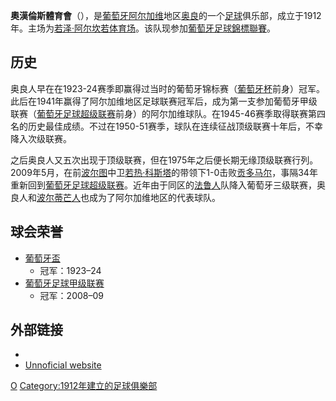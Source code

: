 {{noteTA
|G1=足球
|G2=葡超
|1=zh-hans:奥良人;zh-hant:奧良人;zh-hk:奧漢倫斯
|2=zh-hans:体育俱乐部;zh-hant:體育俱樂部;zh-hk:體育會
}}
{{Infobox football club
| clubname  = 奧漢倫斯
| image     = 
| fullname  = Sporting Clube Olhanense
| nickname  = Leões de Olhão
| founded   = 1912年
| city      = [[阿尔加维|阿尔加维]][[奥良|奥良]]
| ground    = [[Estádio_José_Arcanjo|José Arcanjo]]
| capacity  = 11,622
| chairman  = Isidoro Sousa
| manager   = Nilton Terroso
| league    = [[葡萄牙足球錦標聯賽|葡萄牙足球錦標聯賽]]
| season    = 2021-22
| position  = 葡錦F組，第 1 位（第 1 輪）<br>葡錦升級B組，第 5 位（第 2 輪）<br>
| pattern_la1=|pattern_b1=_red_stripes|pattern_ra1=
| leftarm1=000000|body1=000000|rightarm1=000000|shorts1=000000|socks1=000000
| pattern_la2=|pattern_b2=_red_stripes|pattern_ra2=
| leftarm2=FFFFFF|body2=FFFFFF|rightarm2=FFFFFF|shorts2=FFFFFF|socks2=FFFFFF
| website = http://www.scolhanense.com/home.html/
}}

'''奧漢倫斯體育會'''（{{lang|pt|'''Sporting Clube Olhanense'''}}），是[[葡萄牙|葡萄牙]][[阿尔加维|阿尔加维]]地区[[奥良|奥良]]的一个[[足球|足球]]俱乐部，成立于1912年。主场为[[若泽·阿尔坎若体育场|若泽·阿尔坎若体育场]]。该队现参加[[葡萄牙足球錦標聯賽|葡萄牙足球錦標聯賽]]。

==历史==
奥良人早在在1923-24赛季即赢得过当时的葡萄牙锦标赛（[[葡萄牙杯|葡萄牙杯]]前身）冠军。此后在1941年赢得了阿尔加维地区足球联赛冠军后，成为第一支参加葡萄牙甲级联赛（[[葡萄牙足球超级联赛|葡萄牙足球超级联赛]]前身）的阿尔加维球队。在1945-46赛季取得联赛第四名的历史最佳成绩。不过在1950-51赛季，球队在连续征战顶级联赛十年后，不幸降入次级联赛。

之后奥良人又五次出现于顶级联赛，但在1975年之后便长期无缘顶级联赛行列。2009年5月，在前[[波尔图足球俱乐部|波尔图]]中卫[[若热·科斯塔|若热·科斯塔]]的带领下1-0击败[[贡多马尔体育俱乐部|贡多马尔]]，事隔34年重新回到[[葡萄牙足球超级联赛|葡萄牙足球超级联赛]]。近年由于同区的[[法鲁人体育俱乐部|法鲁人]]队降入葡萄牙三级联赛，奥良人和[[波尔蒂芒人|波尔蒂芒人]]也成为了阿尔加维地区的代表球队。

==球会荣誉==
*[[葡萄牙盃|葡萄牙盃]]
**冠军：1923–24
*[[葡萄牙足球甲级联赛|葡萄牙足球甲级联赛]]
**冠军：2008–09

==外部链接==
*{{Official website|http://www.scolhanense.com/}}{{pt icon}}
*[http://www.olhanense.net/ Unnoficial website] {{Wayback|url=http://www.olhanense.net/ |date=20201219034128 }}{{pt icon}}

{{葡萄牙超級足球聯賽}}
[[Category:葡萄牙足球俱樂部|O]]
[[Category:1912年建立的足球俱樂部|Category:1912年建立的足球俱樂部]]